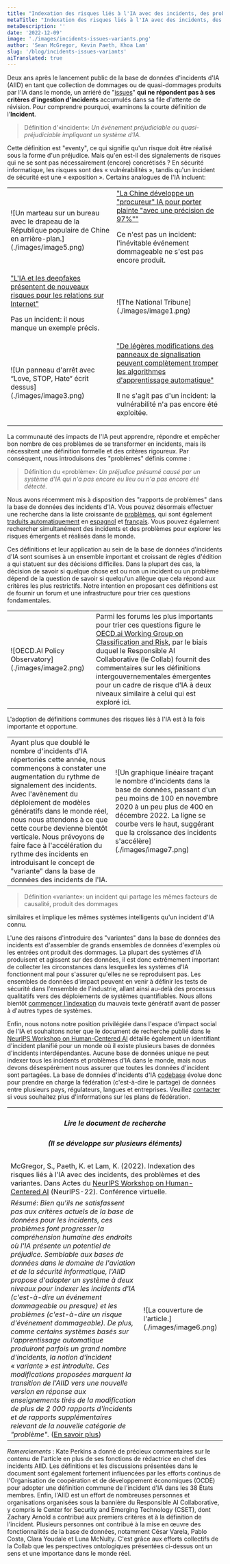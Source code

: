 ```yaml
---
title: "Indexation des risques liés à l'IA avec des incidents, des problèmes et des variantes"
metaTitle: "Indexation des risques liés à l'IA avec des incidents, des problèmes et des variantes"
metaDescription: ''
date: '2022-12-09'
image: './images/incidents-issues-variants.png'
author: 'Sean McGregor, Kevin Paeth, Khoa Lam'
slug: '/blog/incidents-issues-variants'
aiTranslated: true
---
```


Deux ans après le lancement public de la base de données d'incidents d'IA (AIID) en tant que collection de dommages ou de quasi-dommages produits par l'IA dans le monde, un arriéré de "[issues](/apps/discover?display=details&is_incident_report=false&page=1)" **qui ne répondent pas à ses critères d'ingestion d'incidents** accumulés dans sa file d'attente de révision. Pour comprendre pourquoi, examinons la courte définition de l'**Incident**.

> Définition d'«incident»: _Un événement préjudiciable ou quasi-préjudiciable impliquant un système d'IA._

Cette définition est "eventy", ce qui signifie qu'un risque doit être réalisé sous la forme d'un préjudice. Mais qu'en est-il des signalements de risques qui ne se sont pas nécessairement (encore) concrétisés ? En sécurité informatique, les risques sont des « vulnérabilités », tandis qu'un incident de sécurité est une « exposition ». Certains analogues de l'IA incluent:

<table>
  <tbody>
    <tr>
      <td className="w-1/2 align-top">
        ![Un marteau sur un bureau avec le drapeau de la République populaire de Chine en arrière-plan.](./images/image5.png)
      </td>
      <td className="w-1/2 align-top">
        <a href="https://incidentdatabase.ai/reports/2304">"La Chine développe un "procureur" IA pour porter plainte "avec une précision de 97%""</a>
        <p>Ce n'est pas un incident: l'inévitable événement dommageable ne s'est pas encore produit.</p>
      </td>
    </tr>
    <tr>
      <td className="w-1/2 align-top">
        <a href="https://incidentdatabase.ai/reports/2296">"L'IA et les deepfakes présentent de nouveaux risques pour les relations sur Internet"</a>
        <p>Pas un incident: il nous manque un exemple précis.</p>
      </td>
      <td className="w-1/2 align-top">
        ![The National Tribune](./images/image1.png)
      </td>
    </tr>
    <tr>
      <td className="w-1/2 align-top">
        ![Un panneau d'arrêt avec “Love, STOP, Hate“ écrit dessus](./images/image3.png)
      </td>
      <td className="w-1/2 align-top">
        <a href="https://incidentdatabase.ai/reports/2294">"De légères modifications des panneaux de signalisation peuvent complètement tromper les algorithmes d'apprentissage automatique"</a>
        <p>Il ne s'agit pas d'un incident: la vulnérabilité n'a pas encore été exploitée.</p>
      </td>
    </tr>
  </tbody>
</table>


La communauté des impacts de l'IA peut apprendre, répondre et empêcher bon nombre de ces problèmes de se transformer en incidents, mais ils nécessitent une définition formelle et des critères rigoureux. Par conséquent, nous introduisons des "problèmes" définis comme :

> Définition du «problème»: _Un préjudice présumé causé par un système d'IA qui n'a pas encore eu lieu ou n'a pas encore été détecté._

Nous avons récemment mis à disposition des "rapports de problèmes" dans la base de données des incidents d'IA. Vous pouvez désormais effectuer une recherche dans la liste croissante de [problèmes](/apps/discover?display=details%26is_incident_report=false%26page=1), qui sont également [traduits automatiquement](https://incidentdatabase.ai/blog/multilingual-incident-reporting) en [espagnol](/es/apps/discover?display=details%26is_incident_report=false%26page=1) et [français](/fr/apps/discover?display=details%26is_incident_report=false%26page=1). Vous pouvez également rechercher simultanément des incidents et des problèmes pour explorer les risques émergents et réalisés dans le monde.

Ces définitions et leur application au sein de la base de données d'incidents d'IA sont soumises à un ensemble important et croissant de règles d'édition a qui statuent sur des décisions difficiles. Dans la plupart des cas, la décision de savoir si quelque chose est ou non un incident ou un problème dépend de la question de savoir si quelqu'un allègue que cela répond aux critères les plus restrictifs. Notre intention en proposant ces définitions est de fournir un forum et une infrastructure pour trier ces questions fondamentales.


<table>
  <tbody>
    <tr>
      <td className="w-1/2 align-top">
        <div className="bg-blue-900">
          ![OECD.AI Policy Observatory](./images/image2.png)
        </div>
      </td>
      <td className="w-1/2 align-top">
        Parmi les forums les plus importants pour trier ces questions figure le
        <a href="https://oecd.ai/en/network-of-experts/working-group/1137">OECD.ai Working Group on Classification and Risk</a>, par le biais duquel le Responsible AI Collaborative (le Collab) fournit des commentaires
        sur les définitions intergouvernementales émergentes pour un cadre de risque d'IA à deux niveaux
        similaire à celui qui est exploré ici.
      </td>
    </tr>
  </tbody>
</table>

L'adoption de définitions communes des risques liés à l'IA est à la fois importante et opportune.

<table>
  <tbody>
    <tr>
      <td className="w-1/2 align-top">
        Ayant plus que doublé le nombre d'incidents d'IA répertoriés cette année, nous commençons à constater une augmentation du rythme de signalement des incidents. Avec l'avènement du déploiement de modèles génératifs dans le monde réel, nous nous attendons à ce que cette courbe devienne bientôt verticale. Nous prévoyons de faire face à l'accélération du rythme des incidents en introduisant le concept de "variante" dans la base de données des incidents de l'IA.
      </td>
      <td className="w-1/2 align-top">
        ![Un graphique linéaire traçant le nombre d'incidents dans la base de données, passant d'un peu moins de 100 en novembre 2020 à un peu plus de 400 en décembre 2022. La ligne se courbe vers le haut, suggérant que la croissance des incidents s'accélère](./images/image7.png)    
      </td>
    </tr>
  </tbody>
</table>

> Définition «variante»: un incident qui partage les mêmes facteurs de causalité, produit des dommages

similaires et implique les mêmes systèmes intelligents qu'un incident d'IA connu.

L'une des raisons d'introduire des "variantes" dans la base de données des incidents est d'assembler de grands ensembles de données d'exemples où les entrées ont produit des dommages. La plupart des systèmes d'IA produisent et agissent sur des données, il est donc extrêmement important de collecter les circonstances dans lesquelles les systèmes d'IA fonctionnent mal pour s'assurer qu'elles ne se reproduisent pas. Les ensembles de données d'impact peuvent en venir à définir les tests de sécurité dans l'ensemble de l'industrie, allant ainsi au-delà des processus qualitatifs vers des déploiements de systèmes quantifiables. Nous allons bientôt [commencer l'indexation](https://github.com/responsible-ai-collaborative/aiid/issues/1283) du mauvais texte génératif avant de passer à d'autres types de systèmes.

Enfin, nous notons notre position privilégiée dans l'espace d'impact social de l'IA et souhaitons noter que le document de recherche publié dans le [NeurIPS Workshop on Human-Centered AI](https://hcai-at-neurips.github.io/site/) détaille également un identifiant d'incident planifié pour un monde où il existe plusieurs bases de données d'incidents interdépendantes. Aucune base de données unique ne peut indexer tous les incidents et problèmes d'IA dans le monde, mais nous devons désespérément nous assurer que toutes les données d'incident sont partagées. La base de données d'incidents d'IA [codebase](https://github.com/responsible-ai-collaborative/aiid) évolue donc pour prendre en charge la fédération (c'est-à-dire le partage) de données entre plusieurs pays, régulateurs, langues et entreprises. Veuillez [contacter](/contact) si vous souhaitez plus d'informations sur les plans de fédération.

<table>
  <tbody>
    <tr>
      <th colSpan="2" className="w-full text-center">
        <h5>Lire le document de recherche</h5>
        <h5>(Il se développe sur plusieurs éléments)</h5>
      </th>
    </tr>
    <tr>
      <td colSpan="2">
        McGregor, S., Paeth, K. et Lam, K. (2022). Indexation des risques liés à l'IA avec des incidents, des problèmes et des variantes. Dans Actes du <a href="https://hcai-at-neurips.github.io/site/">NeurIPS Workshop on Human-Centered AI</a> (NeurIPS-22). Conférence virtuelle.
      </td>
    </tr>
    <tr>
      <td className="w-1/2 align-top">
        <em>Résumé</em>:
        <em>
          Bien qu'ils ne satisfassent pas aux critères actuels de la base de données pour les incidents, ces problèmes font progresser la compréhension humaine des endroits où l'IA présente un potentiel de préjudice. Semblable aux bases de données dans le domaine de l'aviation et de la sécurité informatique, l'AIID propose d'adopter un système à deux niveaux pour indexer les incidents d'IA (c'est-à-dire un événement dommageable ou presque) et les problèmes (c'est-à-dire un risque d'événement dommageable). De plus, comme certains systèmes basés sur l'apprentissage automatique produiront parfois un grand nombre d'incidents, la notion d'incident « variante » est introduite. Ces modifications proposées marquent la transition de l'AIID vers une nouvelle version en réponse aux enseignements tirés de la modification de plus de 2 000 rapports d'incidents et de rapports supplémentaires relevant de la nouvelle catégorie de "problème".
        </em>
        (<a href="https: //arxiv.org/abs/2211.10384">En savoir plus</a>)
      </td>
      <td className="w-1/2 align-top">
        ![La couverture de l'article.](./images/image6.png)
      </td>
    </tr>
  </tbody>
</table>

_Remerciements_ : Kate Perkins a donné de précieux commentaires sur le contenu de l'article en plus de ses fonctions de rédactrice en chef des incidents AIID. Les définitions et les discussions présentées dans le document sont également fortement influencées par les efforts continus de l'Organisation de coopération et de développement économiques (OCDE) pour adopter une définition commune de l'incident d'IA dans les 38 États membres. Enfin, l'AIID est un effort de nombreuses personnes et organisations organisées sous la bannière du Responsible AI Collaborative, y compris le Center for Security and Emerging Technology (CSET), dont Zachary Arnold a contribué aux premiers critères et à la définition de l'incident. Plusieurs personnes ont contribué à la mise en œuvre des fonctionnalités de la base de données, notamment César Varela, Pablo Costa, Clara Youdale et Luna McNulty. C'est grâce aux efforts collectifs de la Collab que les perspectives ontologiques présentées ci-dessus ont un sens et une importance dans le monde réel.
